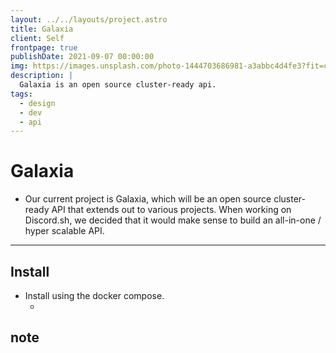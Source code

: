 ```yaml
---
layout: ../../layouts/project.astro
title: Galaxia
client: Self
frontpage: true
publishDate: 2021-09-07 00:00:00
img: https://images.unsplash.com/photo-1444703686981-a3abbc4d4fe3?fit=crop&w=1400&h=700&q=75
description: |
  Galaxia is an open source cluster-ready api.
tags:
  - design
  - dev
  - api
---
```



# Galaxia

- Our current project is Galaxia, which will be an open source cluster-ready API that extends out to various projects. When working on Discord.sh, we decided that it would make sense to build an all-in-one / hyper scalable API. 

* * *

## Install
- Install using the docker compose.
  -  <Github src="data/galaxia/docker-compose.yml" description="This is the current docker compose for Galaxia" />

## note